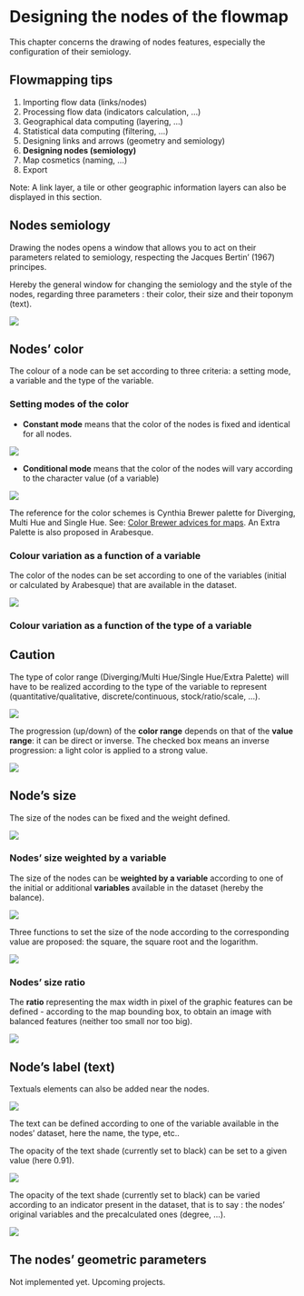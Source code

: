 # Designing the nodes of the flowmap

This chapter concerns the drawing of nodes features, especially the configuration of their semiology.

::: {.callout-tip appearance="simple"}
## Flowmapping tips

1.  Importing flow data (links/nodes)
2.  Processing flow data (indicators calculation, ...)
3.  Geographical data computing (layering, ...)
4.  Statistical data computing (filtering, ...)
5.  Designing links and arrows (geometry and semiology)
6.  **Designing nodes (semiology)**
7.  Map cosmetics (naming, ...)
8.  Export
:::

::: callout-note
Note: A link layer, a tile or other geographic information layers can also be displayed in this section.
:::

## Nodes semiology

Drawing the nodes opens a window that allows you to act on their parameters related to semiology, respecting the Jacques Bertin' (1967) principes.

Hereby the general window for changing the semiology and the style of the nodes, regarding three parameters : their color, their size and their toponym (text).

![](images/Nodes_semio.PNG){fig-align="left"}

## **Nodes' color**

The colour of a node can be set according to three criteria: a setting mode, a variable and the type of the variable.

### Setting modes of the color

-   **Constant mode** means that the color of the nodes is fixed and identical for all nodes.

![](images/Nodes_color_constant.png)

-   **Conditional mode** means that the color of the nodes will vary according to the character value (of a variable)

![](images/Nodes_color_conditionnal.PNG){fig-align="left"}

The reference for the color schemes is Cynthia Brewer palette for Diverging, Multi Hue and Single Hue. See: [Color Brewer advices for maps](https://colorbrewer2.org/#type=sequential&scheme=BuGn&n=3). An Extra Palette is also proposed in Arabesque.

### Colour variation as a function of a variable

The color of the nodes can be set according to one of the variables (initial or calculated by Arabesque) that are available in the dataset.

![](images/geom_add_nodes_1_color_variable.png)

### Colour variation as a function of the type of a variable

::: {.callout-caution appearance="simple"}
## Caution

The type of color range (Diverging/Multi Hue/Single Hue/Extra Palette) will have to be realized according to the type of the variable to represent (quantitative/qualitative, discrete/continuous, stock/ratio/scale, ...).
:::

![](images/geom_add_nodes_1_color_variable2.png)

The progression (up/down) of the **color range** depends on that of the **value range**: it can be direct or inverse. The checked box means an inverse progression: a light color is applied to a strong value.

![](images/geom_add_nodes_1_color_variable3.png)

## **Node's size**

The size of the nodes can be fixed and the weight defined.

![](images/geom_add_nodes_2_size.png)

### Nodes' size weighted by a variable

The size of the nodes can be **weighted by a variable** according to one of the initial or additional **variables** available in the dataset (hereby the balance).

![](images/geom_add_nodes_2_size_variable.png)

Three functions to set the size of the node according to the corresponding value are proposed: the square, the square root and the logarithm.

![](images/geom_add_nodes_2_size_fct.png)

### Nodes' size ratio

The **ratio** representing the max width in pixel of the graphic features can be defined - according to the map bounding box, to obtain an image with balanced features (neither too small nor too big).

![](images/geom_add_nodes_2_size_ratio.png)

## **Node's label (text)**

Textuals elements can also be added near the nodes.

![](images/geom_add_nodes_3_texte.png)

The text can be defined according to one of the variable available in the nodes' dataset, here the name, the type, etc..

The opacity of the text shade (currently set to black) can be set to a given value (here 0.91).

![](images/geom_add_nodes_3_texte_fixe.png)

The opacity of the text shade (currently set to black) can be varied according to an indicator present in the dataset, that is to say : the nodes' original variables and the precalculated ones (degree, ...).

![](images/geom_add_nodes_3_texte_variable.png)

## The nodes' geometric parameters

Not implemented yet. Upcoming projects.
